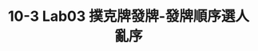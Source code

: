 ---
title: 10-3 Lab03 撲克牌發牌-發牌順序選人亂序
youtubeId: rxDg0LnJXi0
duration: 1289
thumbnail: https://i.ytimg.com/vi/rxDg0LnJXi0/hqdefault.jpg?sqp=-oaymwEjCNACELwBSFryq4qpAxUIARUAAAAAGAElAADIQj0AgKJDeAE=&rs=AOn4CLDuJlek_TOBplBdVZ1mbjeSio2dog
slug: 10-3-lab03-playing-card-dealing-the-order-of-the-cards-is-out-of-order
uslug: 10-3-lab03-撲克牌發牌-發牌順序選人亂序
---